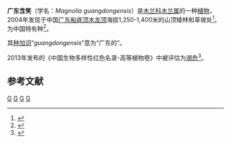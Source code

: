 {{Speciesbox
| name = 广东含笑
| status = DD
| status_system = IUCN
| status_ref = <ref>{{cite journal |title=Magnolia guangdongensis: Khela, S.: The IUCN Red List of Threatened Species 2014: e.T15113712A15113721 |date=2012-09-26 |doi=10.2305/IUCN.UK.2014-1.RLTS.T15113712A15113721.en}}</ref>
| genus = Magnolia
| species = guangdongensis
| authority =  (Y.H.Yan, Q.W.Zeng & F.W.Xing) Noot, 2008
| synonyms = ''Michelia guangdongensis'' Y. H. Yan et al., Ann. Bot. Fenn. 41: 491. 2004
| synonyms_ref = <ref>{{cite web |title=Magnolia guangdongensis |url=https://www.ipni.org/n/77097501-1 |website=IPNI (2020) |accessdate=2020-11-24 |archive-date=2021-01-20 |archive-url=https://web.archive.org/web/20210120232349/https://www.ipni.org/n/77097501-1 |dead-url=no }}</ref>
}}
'''广东含笑'''（学名：''Magnolia guangdongensis''）是[[木兰科|木兰科]][[木兰属|木兰属]]的一种[[植物|植物]]，2004年发现于中国[[广东|广东]][[船底顶|船底顶]][[木龙顶|木龙顶]]海拔1,250-1,400米的山顶矮林和草坡处<ref>{{cite journal |author1=Yan, Y |coauthors=Zeng, Q., & Xing, F |title=Michelia Guangdongensis (Magnoliaceae), a New Species from China |journal=Annales Botanici Fennici |date=2004 |volume=41 |issue=6 |pages=491-493 |url=https://www.jstor.org/stable/23727265 |accessdate=2020-11-24}}</ref>。为中国特有种<ref>{{cite journal |last1=Yang |first1=Leilei |last2=Wang |first2=Wenguang |last3=Lang |first3=Xiaoan |last4=Zhang |first4=Suzhou |last5=Yao |first5=Zhangxiu |last6=Xu |first6=Ting |last7=Li |first7=Yuanqiu |last8=Yan |first8=Danfeng |last9=Yang |first9=Jianfen |last10=Wang |first10=Yaling |last11=Zhang |first11=Shouzhou |title=Resource status of Michelia guangdongensis (Magnoliaceae), a wild plant species with extremely small populations |journal=Biodiversity Science |date=2019-09-20 |volume=27 |issue=9 |pages=1016 |doi=10.17520/biods.2019159}}</ref>。

其[[种加词|种加词]]“''guangdongensis''”意为“广东的”。

2013年发布的《中国生物多样性红色名录-高等植物卷》中被评估为[[濒危|濒危]]<ref>{{cite web |title=中国生物多样性红色名录-高等植物卷 |url=http://www.mee.gov.cn/gkml/hbb/bgg/201309/W020130917614244055331.pdf |website=中华人民共和国生态环境部 |accessdate=2020-11-24 |archive-date=2021-08-10 |archive-url=https://web.archive.org/web/20210810215255/http://www.mee.gov.cn/gkml/hbb/bgg/201309/W020130917614244055331.pdf |dead-url=no }}</ref>。

==参考文献==
{{reflist}}
{{Taxonbar|from=Q15491676}}

[[Category:木兰属|G]]
[[Category:中國特有植物|G]]
[[Category:广东植物|G]]
[[Category:2008年描述的植物|G]]